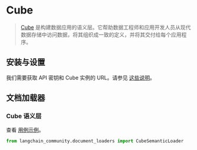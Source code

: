 # Cube

>[Cube](https://cube.dev/) 是构建数据应用的语义层。它帮助数据工程师和应用开发人员从现代数据存储中访问数据，将其组织成一致的定义，并将其交付给每个应用程序。

## 安装与设置

我们需要获取 API 密钥和 Cube 实例的 URL。请参见 
[这些说明](https://cube.dev/docs/product/apis-integrations/rest-api#configuration-base-path)。

## 文档加载器

### Cube 语义层

查看 [用例示例](/docs/integrations/document_loaders/cube_semantic)。

```python
from langchain_community.document_loaders import CubeSemanticLoader
```